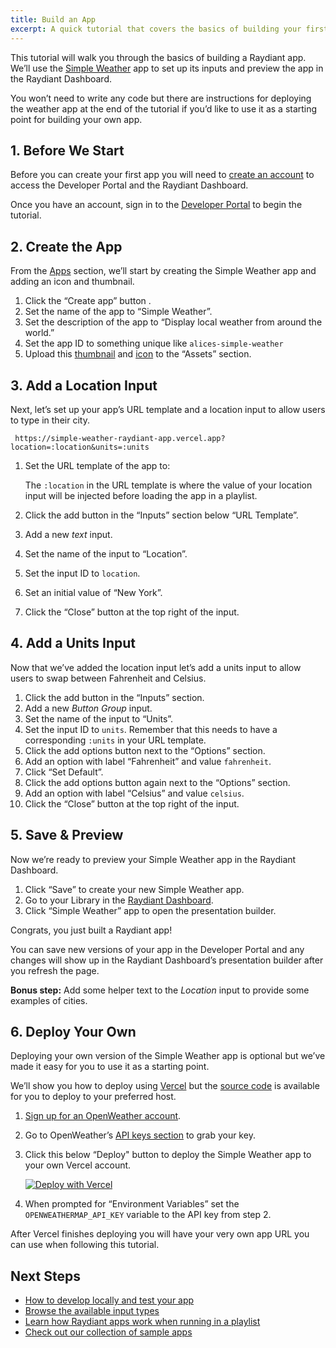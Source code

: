 ```yaml
---
title: Build an App
excerpt: A quick tutorial that covers the basics of building your first app.
---
```


This tutorial will walk you through the basics of building a Raydiant app. We’ll use the [Simple Weather](https://simple-weather-raydiant-app.vercel.app/?location=New%20York) app to set up its inputs and preview the app in the Raydiant Dashboard.

You won’t need to write any code but there are instructions for deploying the weather app at the end of the tutorial if you’d like to use it as a starting point for building your own app.

## 1. Before We Start

Before you can create your first app you will need to [create an account](/docs/get-started/create-an-account) to access the Developer Portal and the Raydiant Dashboard.

Once you have an account, sign in to the [Developer Portal](https://developers.raydiant.com) to begin the tutorial.

## 2. Create the App

From the [Apps](https://developers.raydiant.com/apps) section, we’ll start by creating the Simple Weather app and adding an icon and thumbnail.

1. Click the “Create app” button <RaydiantIcon name="add" />.
2. Set the name of the app to “Simple Weather”.
3. Set the description of the app to “Display local weather from around the world.”
4. Set the app ID to something unique like `alices-simple-weather`
5. Upload this <a href="/simple-weather-thumbnail.jpg" download>thumbnail</a> and <a href="/simple-weather-icon.jpg" download>icon</a> to the “Assets” section.

## 3. Add a Location Input

Next, let’s set up your app’s URL template and a location input to allow users to type in their city.

```
 https://simple-weather-raydiant-app.vercel.app?location=:location&units=:units
```

1. Set the URL template of the app to:

   The `:location` in the URL template is where the value of your location input will be injected before loading the app in a playlist.

2. Click the add button <RaydiantIcon name="add"/> in the “Inputs” section below “URL Template”.
3. Add a new _text_ input.
4. Set the name of the input to “Location”.
5. Set the input ID to `location`.
6. Set an initial value of “New York”.
7. Click the “Close” button <RaydiantIcon name="close" /> at the top right of the input.

## 4. Add a Units Input

Now that we’ve added the location input let’s add a units input to allow users to swap between Fahrenheit and Celsius.

1. Click the add button <RaydiantIcon name="add" /> in the “Inputs” section.
2. Add a new _Button Group_ input.
3. Set the name of the input to “Units”.
4. Set the input ID to `units`. Remember that this needs to have a corresponding `:units` in your URL template.
5. Click the add options button <RaydiantIcon name="add" /> next to the “Options” section.
6. Add an option with label “Fahrenheit” and value `fahrenheit`.
7. Click “Set Default”.
8. Click the add options button <RaydiantIcon name="add" /> again next to the “Options” section.
9. Add an option with label “Celsius” and value `celsius`.
10. Click the “Close” button <RaydiantIcon name="close" /> at the top right of the input.

## 5. Save & Preview

Now we’re ready to preview your Simple Weather app in the Raydiant Dashboard.

1. Click “Save” to create your new Simple Weather app.
2. Go to your Library in the [Raydiant Dashboard](https://dash.raydiant.com/library).
3. Click “Simple Weather” app to open the presentation builder.

Congrats, you just built a Raydiant app!

You can save new versions of your app in the Developer Portal and any changes will show up in the Raydiant Dashboard’s presentation builder after you refresh the page.

**Bonus step:** Add some helper text to the _Location_ input to provide some examples of cities.

## 6. Deploy Your Own

Deploying your own version of the Simple Weather app is optional but we’ve made it easy for you to use it as a starting point.

We’ll show you how to deploy using [Vercel](https://vercel.com) but the [source code](https://github.com/mirainc/simple-weather-app) is available for you to deploy to your preferred host.

1. [Sign up for an OpenWeather account](https://home.openweathermap.org/users/sign_up).
2. Go to OpenWeather’s [API keys section](https://home.openweathermap.org/api_keys) to grab your key.
3. Click this below “Deploy" button to deploy the Simple Weather app to your own Vercel account.

   <a href="https://vercel.com/new/clone?repository-url=https%3A%2F%2Fgithub.com%2Fmirainc%2Fsimple-weather-app&env=OPENWEATHERMAP_API_KEY&envDescription=OpenWeather%20API%20key&envLink=https%3A%2F%2Fhome.openweathermap.org%2F&redirect-url=https%3A%2F%2Fdevelopers.raydiant.com%2Fdocs%2Fget-started%2Fbuild-an-app">
     <img src="https://vercel.com/button" alt="Deploy with Vercel" />
   </a>

4. When prompted for “Environment Variables” set the `OPENWEATHERMAP_API_KEY` variable to the API key from step 2.

After Vercel finishes deploying you will have your very own app URL you can use when following this tutorial.

## Next Steps

- [How to develop locally and test your app](/docs/get-started/development)
- [Browse the available input types](/docs/inputs)
- [Learn how Raydiant apps work when running in a playlist](/docs/get-started/app-lifecycle)
- [Check out our collection of sample apps](/docs/get-started/sample-apps)
